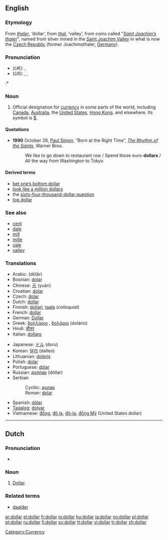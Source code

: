 ==English==

===Etymology===
From {{G.}} ''[[thaler]]'', ‘dollar’, from ''[[thal]]'', ‘valley’, from coins called "''[[Saint Joachim’s thaler]]''", named from silver mined in the [[w:Saint Joachim Valley|Saint Joachim Valley]] in what is now the [[Czech Republic]] (former Joachimsthaler, [[Germany]]).

===Pronunciation===
* (''UK''): {{IPA|/ˈdɒlə/}}, {{SAMPA|/"dQl@/}}
* (''US''): {{AHD|dälʹər}}, {{IPA|/ˈdɑːlɚ/}}, {{SAMPA|/"dA:l@`/}}
:* {{rhymes|ɒlə(r)}}

===Noun===
{{en-noun}}

# Official designation for [[currency]] in some parts of the world, including [[Canada]], [[Australia]], the [[United States]], [[Hong Kong]], and elsewhere.  Its symbol is [[$]].

====Quotations====
*'''1990''' October 28, [[w:Paul Simon|Paul Simon]], “Born at the Right Time”, ''[[w:The Rhythm of the Saints|The Rhythm of the Saints]]'', Warner Bros.
*: We like to go down to restaurant row / Spend those euro-'''dollars''' / All the way from Washington to Tokyo

====Derived terms====
* [[bet one’s bottom dollar]]
* [[look like a million dollars]]
* the [[sixty-four-thousand-dollar question]]
* [[top dollar]]

===See also===
* [[cent]]
* [[dale]]
* [[mill]]
* [[mille]]
* [[vale]]
* [[valley]]

===Translations===
{{rfc-level|Translations at L3+}}
{{trans-top|designation for specific currency}}
*Arabic: {{ARchar|[[دولار]]}} (dōlār) {{m}}
*Bosnian: [[dolar#Bosnian|dolar]] {{m}}
*Chinese: [[元]] (yuán)
*Croatian: [[dolar#Croatian|dolar]] {{m}}
*Czech: [[dolar#Czech|dolar]] {{m}}
*Dutch: [[#Dutch|dollar]] {{m}}
*Finnish: [[dollari]], [[taala]] (''colloquial'')
*French: [[#French|dollar]] {{m}}
*German: [[Dollar]] {{m}}
*Greek: [[δολλάριο]] {{n}}, [[δολάριο]] {{n}} (dolário)<!--move pronunciation to Greek pages: [ðo̞ˈlariˌo̞]-->
*Hindi: [[डौलर]]
*Italian: [[dollaro]] {{m}}
{{trans-mid}}
*Japanese: [[ドル]] (doru)
*Korean: [[달러]] (dalleo)
*Lithuanian: [[doleris]] {{m}}
*Polish: [[dolar#Polish|dolar]] {{m}}
*Portuguese: [[dólar#Portuguese|dólar]] {{m}}
*Russian: [[доллар]] (dóllar) {{m}}
*Serbian
*:Cyrillic: [[долар#Serbian|долар]] {{m}}
*:Roman: [[dolar#Serbian|dolar]] {{m}}
*Spanish: [[dólar#Spanish|dólar]] {{m}}
*[[Tagalog]]: [[dolyar]]
*Vietnamese: [[Đồng|đồng]], [[Đô la|đô la]], [[Đô-la|đô-la]], [[Đồng Mỹ|đồng Mỹ]] (United States dollar)
{{trans-bottom}}

[[Category:Currency]]

----

==Dutch==

===Pronunciation===
* {{IPA|/dɔlɑr/}}

===Noun===
{{nl-noun2|m|s|tje}}

# [[#English|Dollar]].

===Related terms===
* [[daalder]]

[[ar:dollar]]
[[el:dollar]]
[[fr:dollar]]
[[io:dollar]]
[[hu:dollar]]
[[ja:dollar]]
[[no:dollar]]
[[pl:dollar]]
[[pt:dollar]]
[[ru:dollar]]
[[fi:dollar]]
[[sv:dollar]]
[[tt:dollar]]
[[vi:dollar]]
[[tr:dollar]]
[[zh:dollar]]